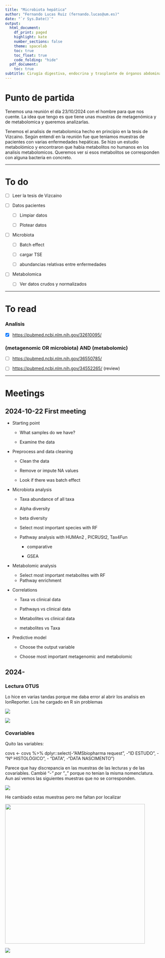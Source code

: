 ```yaml
---
title: "Microbiota hepática"
author: "Fernando Lucas Ruiz (fernando.lucas@um.es)"
date: "`r Sys.Date()`"
output:
  html_document:
    df_print: paged
    highlight: kate
    number_sections: false
    theme: spacelab
    toc: true
    toc_float: true
    code_folding: "hide"
  pdf_document:
    toc: true
subtitle: Cirugía digestiva, endocrina y trasplante de órganos abdominales (IMIB)
---
```


# Punto de partida

Tenemos una reunión el día 23/10/2024 con el hombre para que nos cuente. La idea que tengo es que tiene unas muestras de metagenómica y de metabolomica y queremos analizarlas.

Tenemos el analisis de metabolomica hecho en principio en la tesis de Vizcaino. Según entendí en la reunión fue que teniamos muestras de pacientes con varias enfermedades hepáticas. Se hizo un estudio metabolómico y encontraron que habia metabolitos no humanos en los analisis metabolomicos. Queremos ver si esos metabolitos se corresponden con alguna bacteria en concreto.

------------------------------------------------------------------------

# To do

-   [ ] Leer la tesis de Vizcaino

-   [ ] Datos pacientes

    -   [ ] Limpiar datos

    -   [ ] Plotear datos

-   [ ] Microbiota

    -   [ ] Batch effect

    -   [ ] cargar TSE

    -   [ ] abundancias relativas entre enfermedades

-   [ ] Metabolomica

    -   [ ] Ver datos crudos y normalizados

------------------------------------------------------------------------

# To read

### Analisis

-   [x] <https://pubmed.ncbi.nlm.nih.gov/32610095/>

### (metagenomic OR microbiota) AND (metabolomic)

-   [ ] <https://pubmed.ncbi.nlm.nih.gov/36550785/>

-   [ ] <https://pubmed.ncbi.nlm.nih.gov/34552265/> (review)

------------------------------------------------------------------------

# Meetings

## 2024-10-22 First meeting

-   Starting point

    -   What samples do we have?

    -   Examine the data

-   Preprocess and data cleaning

    -   Clean the data

    -   Remove or impute NA values

    -   Look if there was batch effect

-   Microbiota analysis

    -   Taxa abundance of all taxa

    -   Alpha diversity

    -   beta diversity

    -   Select most important species with RF

    -   Pathway analysis with HUMAn2 , PICRUSt2, Tax4Fun

        -   comparative

        -   GSEA

-   Metabolomic analysis

    -   Select most important metabolites with RF
    -   Pathway enrichment

-   Correlations

    -   Taxa vs clinical data

    -   Pathways vs clinical data

    -   Metabolites vs clinical data

    -   metabolites vs Taxa

-   Predictive model

    -   Choose the output variable

    -   Choose most important metagenomic and metabolomic

## 2024-

### Lectura OTUS

Lo hice en varias tandas porque me daba error al abrir los analisis en IonReporter. Los he cargado en R sin problemas

![](images/Captura%20de%20pantalla%202024-11-11%20a%20las%2014.03.14.png)

![](images/Captura%20de%20pantalla%202024-11-11%20a%20las%2014.02.33.png)

### Covariables

Quito las variables:

covs \<- covs %\>% dplyr::select(-"AMSbiopharma request", -"ID ESTUDO", - "Nº HISTOLÓGICO", - "DATA", -"DATA NASCIMENTO")

Parece que hay discrepancia en las muestras de las lecturas y de las covariables. Cambié "-*" por "*\_" porque no tenian la misma nomenclatura. Aun así vemos las siguientes muestras que no se corresponden.

![](images/Captura%20de%20pantalla%202024-11-11%20a%20las%2014.06.11.png)

He cambiado estas muestras pero me faltan por localizar

![](images/Captura%20de%20pantalla%202024-11-11%20a%20las%2014.31.05.png){width="455"}

![](images/Captura%20de%20pantalla%202024-11-11%20a%20las%2014.31.39.png)
